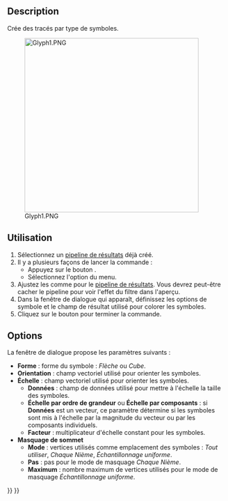 <languages/>

{{Docnav/fr
|[[FEM_PostFilterContours/fr|Filtre par contours]]
|[[FEM_PostFilterDataAlongLine/fr|Filtre d'écrêtage selon une ligne]]
|[[FEM_Workbench/fr|Atelier FEM]]
|IconL=FEM_PostFilterContours.svg
|IconR=FEM_PostFilterDataAlongLine.svg
|IconC=Workbench_FEM.svg
}}

{{GuiCommand/fr
|Name=FEM PostFilterGlyph
|Name/fr=FEM Filtre par symboles
|MenuLocation=Résultats → Filtre par symboles
|Workbenches=[[FEM_Workbench/fr|FEM]]
|Shortcut={{KEY|F}} {{KEY|G}}
|Version=1.1
|SeeAlso=[[FEM_PostPipelineFromResult/fr|FEM Pipeline de résultats]], [[FEM_PostCreateFunctions/fr|FEM Fonctions de filtrage]], [[FEM_tutorial/fr|FEM Tutoriel]]
}}

==Description==

Crée des tracés par type de symboles.

[[File:Glyph1.PNG|400px]]

{{Caption|Exemple de filtre par symboles}}

<span id="Usage"></span>
==Utilisation==

# Sélectionnez un [[FEM_PostPipelineFromResult/fr|pipeline de résultats]] déjà créé.
# Il y a plusieurs façons de lancer la commande :
#* Appuyez sur le bouton {{Button|[[Image:FEM_PostFilterGlyph.svg|16px]] [[FEM_PostFilterGlyph/fr|Filtre par symbole]]}}.
#* Sélectionnez l'option {{MenuCommand|Results → [[Image:FEM_PostFilterGlyph.svg|16px]] Filtre par symbole}} du menu.
# Ajustez les {{MenuCommand|Options d'affichage des résultats}} comme pour le [[FEM_PostPipelineFromResult/fr|pipeline de résultats]]. Vous devrez peut-être cacher le pipeline pour voir l'effet du filtre dans l'aperçu.
# Dans la fenêtre de dialogue qui apparaît, définissez les options de symbole et le champ de résultat utilisé pour colorer les symboles.
# Cliquez sur le bouton {{Button|OK}} pour terminer la commande.

==Options==

La fenêtre de dialogue propose les paramètres suivants :

<div class="mw-translate-fuzzy">
* '''Forme''' : forme du symbole : ''Flèche'' ou ''Cube''.
* '''Orientation''' : champ vectoriel utilisé pour orienter les symboles.
* '''Échelle''' : champ vectoriel utilisé pour orienter les symboles.
** '''Données''' : champ de données utilisé pour mettre à l'échelle la taille des symboles.
** '''Échelle par ordre de grandeur''' ou '''Échelle par composants''' : si '''Données''' est un vecteur, ce paramètre détermine si les symboles sont mis à l'échelle par la magnitude du vecteur ou par les composants individuels.
** '''Facteur''' : multiplicateur d'échelle constant pour les symboles.
* '''Masquage de sommet'''
** '''Mode''' : vertices utilisés comme emplacement des symboles : ''Tout utiliser'', ''Chaque Nième'', ''Échantillonnage uniforme''.
** '''Pas''' : pas pour le mode de masquage ''Chaque Nième''.
** '''Maximum''' : nombre maximum de vertices utilisés pour le mode de masquage ''Échantillonnage uniforme''.
</div>


{{Docnav/fr
|[[FEM_PostFilterContours/fr|Filtre par contours]]
|[[FEM_PostFilterDataAlongLine/fr|Filtre d'écrêtage selon une ligne]]
|[[FEM_Workbench/fr|Atelier FEM]]
|IconL=FEM_PostFilterContours.svg
|IconR=FEM_PostFilterDataAlongLine.svg
|IconC=Workbench_FEM.svg
}}

{{FEM Tools navi{{#translation:}}}}
{{Userdocnavi{{#translation:}}}}